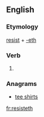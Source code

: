 ==English==

===Etymology===
[[resist]] + [[-eth]]

===Verb===
{{head|en|verb form}}

# {{en-archaic third-person singular of|resist}}

===Anagrams===
* [[tee shirts#English|tee shirts]]

[[fr:resisteth]]